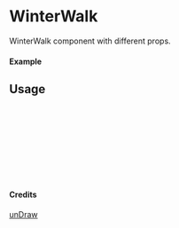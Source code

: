 
<Meta of={WinterWalk} title="unDraw/WinterWalk" />

# WinterWalk

WinterWalk component with different props.

#### Example

<Canvas of={WinterWalk.Primary} />

## Usage

```ts
import { WinterWalk } from "yadl-ui";

const Example = () => {
  return (
      <WinterWalk />
  );
};

export default Example;
```

#### Credits
[unDraw](https://undraw.co/illustrations)
